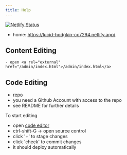 ```yaml
---
title: Help
---
```


[![Netlify Status](https://api.netlify.com/api/v1/badges/0d39d3a7-da15-492c-ae76-b66fa2707e19/deploy-status)](https://app.netlify.com/sites/lucid-hodgkin-cc7294/deploys)

- home: <https://lucid-hodgkin-cc7294.netlify.app/>

## Content Editing 

    - open <a rel="external" href="/admin/index.html">/admin/index.html</a>

## Code Editing

- [repo](https://github.com/akvadrako/site-xyz)
- you need a Github Account with access to the repo
- see README for further details

To start editing

- open [code editor](https://github.dev/akvadrako/site-xyz)
- ctrl-shift-G → open source control
- click '+' to stage changes
- click 'check' to commit changes
- it should deploy automatically

